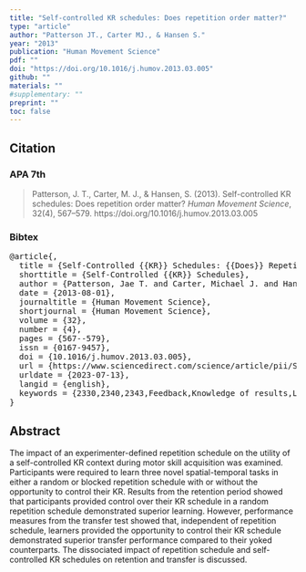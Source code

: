 ```yaml
---
title: "Self-controlled KR schedules: Does repetition order matter?"
type: "article"
author: "Patterson JT., Carter MJ., & Hansen S."
year: "2013"
publication: "Human Movement Science"
pdf: ""
doi: "https://doi.org/10.1016/j.humov.2013.03.005"
github: ""
materials: ""
#supplementary: ""
preprint: ""
toc: false
---
```


## Citation

### APA 7th

> Patterson, J. T., Carter, M. J., & Hansen, S. (2013). Self-controlled KR schedules: Does repetition order matter? *Human Movement Science*, 32(4), 567–579. https://doi.org/10.1016/j.humov.2013.03.005

### Bibtex

<pre>
@article{,
  title = {Self-Controlled {{KR}} Schedules: {{Does}} Repetition Order Matter?},
  shorttitle = {Self-Controlled {{KR}} Schedules},
  author = {Patterson, Jae T. and Carter, Michael J. and Hansen, Steve},
  date = {2013-08-01},
  journaltitle = {Human Movement Science},
  shortjournal = {Human Movement Science},
  volume = {32},
  number = {4},
  pages = {567--579},
  issn = {0167-9457},
  doi = {10.1016/j.humov.2013.03.005},
  url = {https://www.sciencedirect.com/science/article/pii/S0167945713000456},
  urldate = {2023-07-13},
  langid = {english},
  keywords = {2330,2340,2343,Feedback,Knowledge of results,Learning,Practice schedule,Self-control}
}
</pre>

## Abstract

The impact of an experimenter-defined repetition schedule on the utility of a self-controlled KR context during motor skill acquisition was examined. Participants were required to learn three novel spatial-temporal tasks in either a random or blocked repetition schedule with or without the opportunity to control their KR. Results from the retention period showed that participants provided control over their KR schedule in a random repetition schedule demonstrated superior learning. However, performance measures from the transfer test showed that, independent of repetition schedule, learners provided the opportunity to control their KR schedule demonstrated superior transfer performance compared to their yoked counterparts. The dissociated impact of repetition schedule and self-controlled KR schedules on retention and transfer is discussed.
